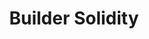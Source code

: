 ---
title: Builder Solidity
description: Do more with solidity on Suave
keywords:
  - build
  - suave
  - practice
  - solidity
---